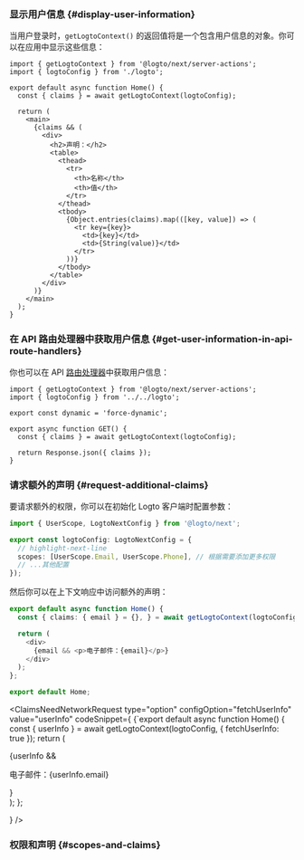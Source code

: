

### 显示用户信息 \{#display-user-information}

当用户登录时，`getLogtoContext()` 的返回值将是一个包含用户信息的对象。你可以在应用中显示这些信息：

```tsx title="app/page.tsx"
import { getLogtoContext } from '@logto/next/server-actions';
import { logtoConfig } from './logto';

export default async function Home() {
  const { claims } = await getLogtoContext(logtoConfig);

  return (
    <main>
      {claims && (
        <div>
          <h2>声明：</h2>
          <table>
            <thead>
              <tr>
                <th>名称</th>
                <th>值</th>
              </tr>
            </thead>
            <tbody>
              {Object.entries(claims).map(([key, value]) => (
                <tr key={key}>
                  <td>{key}</td>
                  <td>{String(value)}</td>
                </tr>
              ))}
            </tbody>
          </table>
        </div>
      )}
    </main>
  );
}
```

### 在 API 路由处理器中获取用户信息 \{#get-user-information-in-api-route-handlers}

你也可以在 API [路由处理器](https://nextjs.org/docs/app/building-your-application/routing/route-handlers)中获取用户信息：

```tsx title="app/api/profile/route.ts"
import { getLogtoContext } from '@logto/next/server-actions';
import { logtoConfig } from '../../logto';

export const dynamic = 'force-dynamic';

export async function GET() {
  const { claims } = await getLogtoContext(logtoConfig);

  return Response.json({ claims });
}
```

### 请求额外的声明 \{#request-additional-claims}

<FindUserInfoMissing method="getLogtoContext" />

<ScopesAndClaimsIntroduction />

要请求额外的权限，你可以在初始化 Logto 客户端时配置参数：

```ts title="app/logto.ts"
import { UserScope, LogtoNextConfig } from '@logto/next';

export const logtoConfig: LogtoNextConfig = {
  // highlight-next-line
  scopes: [UserScope.Email, UserScope.Phone], // 根据需要添加更多权限
  // ...其他配置
});
```

然后你可以在上下文响应中访问额外的声明：

```ts title="app/page.tsx"
export default async function Home() {
  const { claims: { email } = {}, } = await getLogtoContext(logtoConfig);

  return (
    <div>
      {email && <p>电子邮件：{email}</p>}
    </div>
  );
};

export default Home;
```

<ClaimsNeedNetworkRequest
  type="option"
  configOption="fetchUserInfo"
  value="userInfo"
  codeSnippet={
    <CodeBlock language="ts" title="app/page.tsx">{`export default async function Home() {
  const { userInfo } = await getLogtoContext(logtoConfig, { fetchUserInfo: true });
  return (
    <div>
      {userInfo && <p>电子邮件：{userInfo.email}</p>}
    </div>
  );
};

  }
/>

### 权限和声明 \{#scopes-and-claims}

<ScopesAndClaims />
